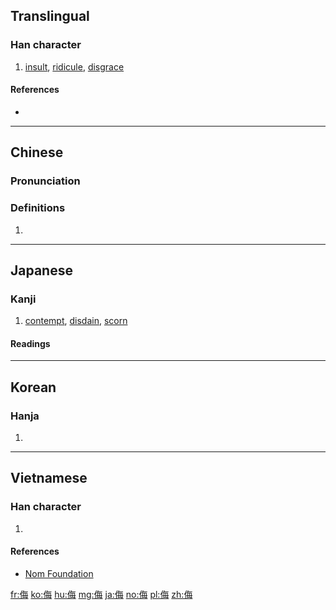 ==Translingual==

===Han character===
{{Han char|rn=9|rad=人|as=07|sn=9|four=28257|canj=OOWY|ids=⿰亻毎<sub>(J)</sub>,⿰亻每<sub>(GTK)</sub>}}

# [[insult]], [[ridicule]], [[disgrace]]

====References====
* {{Han ref|kx=0103.010|dkj=00629|dj=0218.170|hdz=10163.010|uh=4FAE|ud=20398|bh=AB56|bd=43862}}

----

==Chinese==
{{zh-forms}}

===Pronunciation===
{{zh-pron
|m=wǔ
|c=mou5
|mc=y
|oc=y
|ma=
|cat=v
}}

===Definitions===
# {{rfdef|lang=zh}}

----

==Japanese==

===Kanji===
{{ja-kanji|grade=c|rs=人07}}

# [[contempt]], [[disdain]], [[scorn]]

====Readings====
{{ja-readings
|goon=[[む]] (mu)
|kanon=[[ぶ]] (bu)
|kun=[[あなどる]] ([[侮る]], anadoru), [[あなどり]] ([[侮り]], anadori), [[あなずる]] ([[侮る]], anazuru) {{non-joyo-reading}}, [[あなずり]] ([[侮り]], anazuri) {{non-joyo-reading}}
}}

----

==Korean==

===Hanja===
{{ko-hanja|hangeul=모|rv=mo|mr=mo}}

# {{defn|lang=ko|sort=人07}}

----

==Vietnamese==

===Han character===
{{vi-hantu|[[vũ]], [[vụ]]|rs=人07}}

# {{defn|lang=vi|sort=人07}}

====References====
* [http://nomfoundation.org/common/nom_details.php?codepoint=4fae Nom Foundation]

[[fr:侮]]
[[ko:侮]]
[[hu:侮]]
[[mg:侮]]
[[ja:侮]]
[[no:侮]]
[[pl:侮]]
[[zh:侮]]